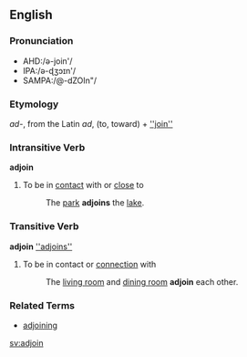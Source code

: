 ==English==
===Pronunciation===
*AHD:/ə-join'/
*IPA:/ə-ɖʒɔɪn'/
*SAMPA:/@-dZOIn"/

===Etymology===
''ad-'', from the Latin ''ad'', (to, toward) + [[''join'']]

===Intransitive Verb===
'''adjoin'''

# To be in [[contact]] with or [[close]] to
#: The [[park]] '''adjoins''' the [[lake]].

===Transitive Verb===
'''adjoin''' [[''adjoins'']]

# To be in contact or [[connection]] with
#:  The [[living room]] and [[dining room]] '''adjoin''' each other.

===Related Terms===
*[[adjoining]]

[[sv:adjoin]]